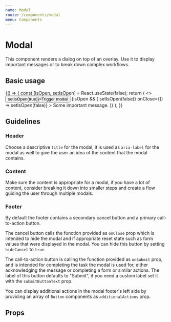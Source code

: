 ```yaml
---
name: Modal
route: /components/modal
menu: Components
---
```



# Modal

This component renders a dialog on top of an overlay. Use it to display important messages or to break down complex workflows.

## Basic usage

<Playground>
    {() => {
        const [isOpen, setIsOpen] = React.useState(false);
        return (
            <>
                <Button variant="primary" onClick={() => setIsOpen(true)}>Trigger modal</Button>
                {isOpen && (
                    <Modal
                        title="Modal component"
                        onSubmit={() => setIsOpen(false)}
                        onClose={() => setIsOpen(false)}
                    >
                        <Toast variant="info">
                            Some important message.
                        </Toast>
                    </Modal>
                )}
            </>
        );
    }}

</Playground>

## Guidelines

### Header

Choose a descriptive `title` for the modal, it is used as `aria-label` for the modal as well to give the user an idea of the content that the modal contains.

### Content

Make sure the content is appropriate for a modal, if you have a lot of content, consider breaking it down into smaller steps and create a flow guiding the user through multiple modals.

### Footer

By default the footer contains a secondary cancel button and a primary call-to-action button.

The cancel button calls the function provided as `onClose` prop which is intended to hide the modal and if appropriate reset state such as form values that were displayed in the modal. You can hide this button by setting `hideCancel` to `true`.

The call-to-action button is calling the function provided as `onSubmit` prop, and is intended for completing the task the modal is used for, either acknowledging the message or completing a form or similar actions. The label of this button defaults to "Submit", if you need a custom label set it with the `submitButtonText` prop.

You can display additional actions in the modal footer's left side by providing an array of `Button` components as `additionalActions` prop.

## Props

<Props of={Modal} />
